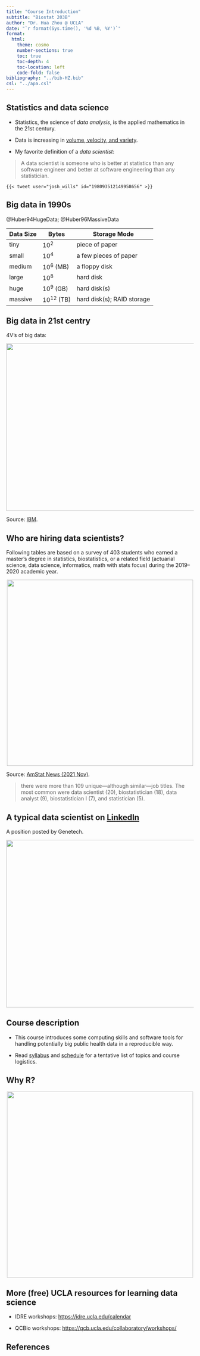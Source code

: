 ```yaml
---
title: "Course Introduction"
subtitle: "Biostat 203B"
author: "Dr. Hua Zhou @ UCLA"
date: "`r format(Sys.time(), '%d %B, %Y')`"
format:
  html:
    theme: cosmo
    number-sections: true
    toc: true
    toc-depth: 4
    toc-location: left
    code-fold: false
bibliography: "../bib-HZ.bib"
csl: "../apa.csl"
---
```


## Statistics and data science

- Statistics, the science of *data analysis*, is the applied mathematics in the 21st century.

- Data is increasing in [volume, velocity, and variety](http://www.forbes.com/sites/oreillymedia/2012/01/19/volume-velocity-variety-what-you-need-to-know-about-big-data/).

- My favorite definition of a *data scientist*:

> A data scientist is someone who is better at statistics than any software engineer and better at software engineering than any statistician.

``` {shortcodes=false}
{{< tweet user="josh_wills" id="198093512149958656" >}}
```

## Big data in 1990s

@Huber94HugeData; @Huber96MassiveData

| Data Size | Bytes          | Storage Mode               |
|-----------|----------------|----------------------------|
| tiny      | $10^2$         | piece of paper             |
| small     | $10^4$         | a few pieces of paper      |
| medium    | $10^6$ (MB)    | a floppy disk              |
| large     | $10^8$         | hard disk                  |
| huge      | $10^9$ (GB)    | hard disk(s)               |
| massive   | $10^{12}$ (TB) | hard disk(s); RAID storage |

## Big data in 21st centry

4V's of big data:

<p align="center">
<img src="./4-Vs-of-big-data.jpg" height="450" width="700"/>
</p>

Source: [IBM](http://www.ibmbigdatahub.com/infographic/four-vs-big-data).

## Who are hiring data scientists?

Following tables are based on a survey of 403 students who earned a master's degree in statistics, biostatistics, or a related field (actuarial science, data science, informatics, math with stats focus) during the 2019--2020 academic year.

<p align="center">
<img src="./ms-employment-sector.png" width="500"/>
</p>

Source: [AmStat News (2021 Nov)](https://magazine.amstat.org/wp-content/uploads/2021/11/AmstatNewsNov2021-updated.pdf).

> there were more than 109 unique---although similar---job titles. The most common were data scientist (20), biostatistician (18), data analyst (9), biostatistician I (7), and statistician (5).

## A typical data scientist on [LinkedIn](http://linkedin.com)

A position posted by Genetech.

<p align="center">
<img src="./genetech.png" height="450" width="700"/>
</p>

## Course description

-   This course introduces some computing skills and software tools for handling potentially big public health data in a reproducible way.

-   Read [syllabus](https://ucla-biostat-203b.github.io/2023winter/syllabus/syllabus.html) and [schedule](https://ucla-biostat-203b.github.io/2023winter/schedule/schedule.html) for a tentative list of topics and course logistics.

## Why R?

<p align="center">
<img src="./ms-employment-software.png" width="500"/>
</p>

## More (free) UCLA resources for learning data science

-   IDRE workshops: <https://idre.ucla.edu/calendar>

-   QCBio workshops: <https://qcb.ucla.edu/collaboratory/workshops/>

## References

